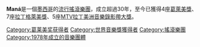 {{Otheruses|subject=一個墨西哥的音樂團體|other=名字相近的日本音樂家|Mana}}
{{expand language|1=en|time=2019-03-04T19:04:09+00:00}}
{{unreferenced|time=2019-03-04T19:04:09+00:00}}
{{藝人
| 姓名 = Maná
| 圖片 = Maná - Rock in Rio Madrid 2012 - 57.jpg
| 圖片簡介 = Maná，2012年
| 圖片尺寸 = 
| 類型 = 樂團
| 原名 =
| 英文名 = 
| 綽號 =
| 出道地点 = [[墨西哥|墨西哥]][[瓜達拉哈拉_(墨西哥)|瓜達拉哈拉]]
| 音樂類型 = [[流行搖滾|流行搖滾]]
| 相關團體 = 
| imdb = 
| 活躍年代 = 1978年─至今
| 唱片公司 = [[華納音樂集團|華納音樂]]
| 經紀公司 = 
| 代表作 = 
| 網站 = {{official}}
| 現任成員 = [[Fher_Olvera|Fher Olvera]]<br />[[Alex_González|Alex González]]<br />[[Sergio_Vallín|Sergio Vallín]]<br />[[Juan_Calleros|Juan Calleros]]
| 過往成員 =
}} 
'''Maná'''是一個[[墨西哥|墨西哥]]的[[流行搖滾|流行搖滾樂團]]，成立超過30年，至今已獲得4座[[葛萊美獎|葛萊美獎]]、7座[[拉丁格萊美獎|拉丁格萊美獎]]、5座[[MTV拉丁美洲音樂錄影帶大獎|MTV拉丁美洲音樂錄影帶大獎]]。

{{Authority control}}
{{Rock-band-stub}}

[[Category:葛莱美奖获得者|Category:葛莱美奖获得者]]
[[Category:世界音樂獎獲得者|Category:世界音樂獎獲得者]]
[[Category:搖滾樂團|Category:搖滾樂團]]
[[Category:1978年成立的音樂團體|Category:1978年成立的音樂團體]]
